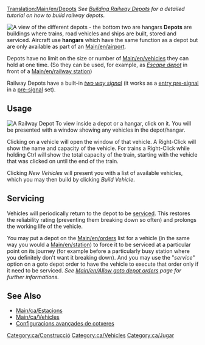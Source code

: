 {{ca/Traducció|Depots|0}}
[[Translation:Main/en/Depots]]
''See [[Main/en/Building depots|Building Railway Depots]] for a detailed tutorial on how to build railway depots.''

[[File:en/Depots.png|frame|left|A view of the different depots - the bottom two are hangars]]
'''Depots''' are buildings where trains, road vehicles and ships are built, stored and serviced. Aircraft use '''hangars''' which have the same function as a depot but are only available as part of an [[Main/en/airport]].

Depots have no limit on the size or number of [[Main/en/vehicles]] they can hold at one time. (So they can be used, for example, as [[Main/en/Railway station#Escape depot|''Escape depot'']] in front of a [[Main/en/railway station]])

Railway Depots have a built-in [[Main/en/Signals#two way|''two way signal'']] (it works as a [[Main/en/Signals#Entry Pre-signals|entry pre-signal]] in a [[Main/en/Signals#Pre-signals|pre-signal]] set).

==Usage==
[[File:en/RailwayDepotWindow.png|frame|A Railway Depot]]
To view inside a depot or a hangar, click on it. You will be presented with a window showing any vehicles in the depot/hangar.

Clicking on a vehicle will open the window of that vehicle. A Right-Click will show the name and capacity of the vehicle. For trains a Right-Click while holding Ctrl will show the total capacity of the train, starting with the vehicle that was clicked on until the end of the train.

Clicking ''New Vehicles'' will present you with a list of available vehicles, which you may then build by clicking ''Build Vehicle''.

==Servicing==
Vehicles will periodically return to the depot to be [[Main/en/servicing|serviced]]. This restores the reliability rating (preventing them breaking down so often) and prolongs the working life of the vehicle.

You may put a depot on the [[Main/en/orders]] list for a vehicle (in the same way you would a [[Main/en/station]]) to force it to be serviced at a particular point on its journey (for example before a particularly busy station where you definitely don't want it breaking down). And you may use the "''service''" option on a goto depot order to have the vehicle to execute that order only if it need to be serviced. ''See [[Main/en/Allow goto depot orders]] page for further informations.''

==See Also==
*[[Main/ca/Estacions]]
*[[Main/ca/Vehicles]]
*[[Main/ca/Configuracions avançades de cotxeres|Configuracions avançades de cotxeres]]

[[Category:ca/Construcció]]
[[Category:ca/Vehicles]]
[[Category:ca/Jugar]]